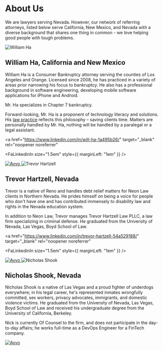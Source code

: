 
<Seo title="About Us" />

# About Us

We are lawyers serving Nevada. However, our network of referring attorneys,
listed below serve California, New Mexico, and Nevada with a diverse
background that shares one thing in common - we love helping good people with
tough problems.

<Flex flexWrap="wrap">

<DesktopHalfMobileFullCard to='/about-us'>
<Image src="william-ha.png" alt="William Ha" aspectRatio={1} />
<Box p="6">

## William Ha, California and New Mexico

William Ha is a Consumer Bankruptcy attorney serving the counties of Los
Angeles and Orange. Licensed since 2008, he has practiced in a variety of
areas prior narrowing his focus to bankruptcy. He also has a professional
background in software engineering, developing mobile software applications
for iPhone and Android.

Mr. Ha specializes in Chapter 7 bankruptcy.

Forward-looking, Mr. Ha is a proponent of technology literacy and solutions.
His [law practice](https://williamhalaw.com) reflects this philosophy –
saving clients time. Matters are personally handled by Mr. Ha, nothing will
be handled by a paralegal or a legal assistant.

<Flex alignItems="center" justifyContent="flex-end">
<a
  href="mailto:will.ha@williamhalaw.com"
  target="_blank"
  rel="noopener noreferrer"
>
<MdEmail size="1.5em" />
</a>

<a
  href="https://www.linkedin.com/in/will-ha-1a495b26/"
  target="_blank"
  rel="noopener noreferrer"
>
<FaLinkedinIn size="1.5em" style={{ marginLeft: "1em" }} />
</a>

<Box width="100px">
<a
  href="https://www.avvo.com/attorneys/90802-ca-william-ha-1906360.html"
  target="_blank"
  rel="noopener noreferrer"
>
<Image src="avvo.png" alt="Avvo" aspectRatio={3/1} />
</a>
</Box>
</Flex>

</Box>
</DesktopHalfMobileFullCard>

<DesktopHalfMobileFullCard to='/about-us'>
<Image src="trevor-hartzell.jpg" alt="Trevor Hartzell" aspectRatio={1} />
<Box p="6">

## Trevor Hartzell, Nevada

Trevor is a native of Reno and handles debt relief matters for Neon Law
clients in Northern Nevada. He prides himself on being a voice for people
who don't have one and has contributed immensely to disability law and
rights in the Nevada education system.

In addition to Neon Law, Trevor manages Trevor
Hartzell Law PLLC, a law firm specializing in criminal defense. He graduated
from the University of Nevada, Las Vegas, Boyd School of Law.

<Flex alignItems="center" justifyContent="flex-end">
<a
  href="mailto:law@trevorhartzell.com"
  target="_blank"
  rel="noopener noreferrer"
>
<MdEmail size="1.5em" />
</a>

<a
  href="https://www.linkedin.com/in/trevor-hartzell-54a529188/"
  target="_blank"
  rel="noopener noreferrer"
>
<FaLinkedinIn size="1.5em" style={{ marginLeft: "1em" }} />
</a>

<Box width="100px">
<a
  href="https://www.avvo.com/attorneys/89523-nv-trevor-hartzell-4288913.html"
  target="_blank"
  rel="noopener noreferrer"
>
<Image src="avvo.png" alt="Avvo" aspectRatio={3/1} />
</a>
</Box>
</Flex>

</Box>
</DesktopHalfMobileFullCard>

<DesktopHalfMobileFullCard to='/about-us'>
<Image src="nicholas-shook.jpg" alt="Nicholas Shook" aspectRatio={1} />
<Box p="6">

## Nicholas Shook, Nevada

Nicholas Shook is a native of Las Vegas and a proud fighter of underdogs
everywhere; in his legal career, he's represented inmates wrongfully
committed, sex workers, privacy advocates, immigrants, and domestic violence
victims. He graduated from the University of Nevada, Las Vegas, Boyd School
of Law and received his undergraduate degree from the University of
California, Berkeley.

Nick is currently Of Counsel to the firm, and does not participate in the
day-to-day affairs; he works full-time as a DevOps Engineer for a FinTech
company.

<Flex alignItems="center" justifyContent="flex-end">
<a
  href="mailto:nick@neonlaw.com"
  target="_blank"
  rel="noopener noreferrer"
>
<MdEmail size="1.5em" />
</a>
<a
  href="https://www.linkedin.com/in/nicholas-shook/"
  target="_blank"
  rel="noopener noreferrer"
>
<FaLinkedinIn size="1.5em" style={{ marginLeft: "1em" }} />
</a>

<Box width="100px">
<a
  href="https://www.avvo.com/attorneys/nicholas-shook-4594378.html"
  target="_blank"
  rel="noopener noreferrer"
>
<Image src="avvo.png" alt="Avvo" aspectRatio={3/1} />
</a>
</Box>

</Flex>

</Box>
</DesktopHalfMobileFullCard>

</Flex>
